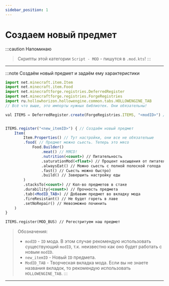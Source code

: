 ```yaml
---
sidebar_position: 1
---
```


# Создаем новый предмет

:::caution Напоминаю
> Скрипты этой категории `Script - MOD` - пишутся в `.mod.kts`!
:::

---

:::note Создаём новый предмет и задаём ему характеристики
```jsx
import net.minecraft.item.Item
import net.minecraft.item.Food
import net.minecraftforge.registries.DeferredRegister
import net.minecraftforge.registries.ForgeRegistries
import ru.hollowhorizon.hollowengine.common.tabs.HOLLOWENGINE_TAB
// Всё что выше, это импорты нужных библиотек. Они обязательны!

val ITEMS = DeferredRegister.create(ForgeRegistries.ITEMS, "<modID>") //можно добавить предмет в любой мод, например "hollowengine"


ITEMS.register("<new_itemID>") { // Создаём новый предмет
    Item(
        Item.Properties() // Тут настройки, они все не обязательые
        .food( // Предмет можно сьесть. Теперь это мясо
            Food.Builder() 
                .meat() // МЯСО!
                .nutrition(<count>) // Питательность
                .saturationMod(<float>) // Процент насыщения от питательности
                .alwaysEat() // Можно сьесть с полной полоской голода
                .fast() // Сьесть можно быстро)
                .build() // Завершить настройку еды
        ) 
        .stacksTo(<count>) // Кол-во предметов в стаке
        .durability(<count>) // Прочность предмета
        .tab(<ModID_TAB>) // Добавим предмет во вкладку мода
        .fireResistant() // Не будет гореть в лаве
        .setNoRepair() // Невозможно починить
    ) 
}

ITEMS.register(MOD_BUS) // Регестритуем наш предмет
```
> Обозначения:
> - `modID` - `ID` мода. В этом случае рекомендую использовать существующий `modID`, т.к. неизвестно как оно будет работать с новым `modID`.
> - `new_itemID` - Новый `ID` предмета.
> - `ModID_TAB` - Творческая вкладка мода. Если вы не знаете названия вкладок, то рекомендую использовать `HOLLOWENGINE_TAB`.
:::

---
 